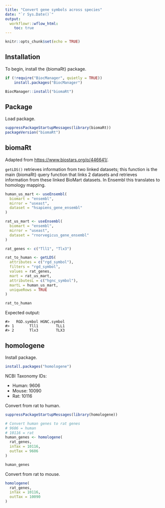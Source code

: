 ```yaml
---
title: "Convert gene symbols across species"
date: "`r Sys.Date()`"
output:
  workflowr::wflow_html:
    toc: true
---
```


```r
knitr::opts_chunk$set(echo = TRUE)
```

## Installation

To begin, install the {biomaRt} package.

```r
if (!require("BiocManager", quietly = TRUE))
    install.packages("BiocManager")

BiocManager::install("biomaRt")
```

## Package

Load package.

```r
suppressPackageStartupMessages(library(biomaRt))
packageVersion("biomaRt")
```

## biomaRt

Adapted from <https://www.biostars.org/p/446641/>.

`getLDS()` retrieves information from two linked datasets; this function is the main {biomaRt} query function that links 2 datasets and retrieves information from these linked BioMart datasets. In Ensembl this translates to homology mapping.

```r
human_us_mart <- useEnsembl(
  biomart = "ensembl",
  mirror = "useast",
  dataset = "hsapiens_gene_ensembl"
)

rat_us_mart <- useEnsembl(
  biomart = "ensembl",
  mirror = "useast",
  dataset = "rnorvegicus_gene_ensembl"
)

rat_genes <- c("Tll1", "Tlx3")

rat_to_human <- getLDS(
  attributes = c("rgd_symbol"), 
  filters = "rgd_symbol", 
  values = rat_genes, 
  mart = rat_us_mart, 
  attributesL = c("hgnc_symbol"), 
  martL = human_us_mart, 
  uniqueRows = TRUE
)

rat_to_human
```

Expected output:

```
#>   RGD.symbol HGNC.symbol
#> 1       Tll1        TLL1
#> 2       Tlx3        TLX3
```

## homologene

Install package.

```r
install.packages("homologene")
```

NCBI Taxonomy IDs:

* Human: 9606
* Mouse: 10090
* Rat: 10116

Convert from rat to human.

```r
suppressPackageStartupMessages(library(homologene))

# Convert human genes to rat genes
# 9606 = human
# 10116 = rat
human_genes <- homologene(
  rat_genes,
  inTax = 10116,
  outTax = 9606
)

human_genes
```

Convert from rat to mouse.

```r
homologene(
  rat_genes,
  inTax = 10116,
  outTax = 10090
)
```
